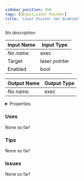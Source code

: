 ```yaml
---
sidebar_position: 356
tags: [Object,Laser Pointer]
title: 'Laser Pointer Set Enabled'
---
```


*No description.*




<EsbSvg />

| Input Name | Input Type |
|-----------|-----------|
| *No name.* | exec |
| Target | laser pointer |
| Enabled | bool |

| Output Name | Output Type |
|-----------|-----------|
| *No name.* | exec |


<details>
  <summary>Properties</summary>
  <div>
    <div>
    <table>
      <thead>
        <tr>
          <th>Is beta required?</th>
          <th>❌</th>
        </tr>
        <tr>
          <th>Is this chip a trolling risk?</th>
          <th>❌</th>
        </tr>
        <tr>
          <th>Is this chip a role assignment risk?</th>
          <th>❌</th>
        </tr>
        <tr>
          <th>Chip UUID</th>
          <th>92c74863-0142-4c4a-b619-199793b75c3b</th>
        </tr>
      </thead>
    </table>
    </div>
  </div>
</details>

### Uses

None so far!

### Tips

None so far!

### Issues

None so far!